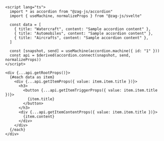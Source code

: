```svelte
<script lang="ts">
  import * as accordion from "@zag-js/accordion"
  import { useMachine, normalizeProps } from "@zag-js/svelte"

  const data = [
    { title: "Watercraft", content: "Sample accordion content" },
    { title: "Automobiles", content: "Sample accordion content" },
    { title: "Aircrafts", content: "Sample accordion content" },
  ]

  const [snapshot, send] = useMachine(accordion.machine({ id: "1" }))
  const api = $derived(accordion.connect(snapshot, send, normalizeProps))
</script>

<div {...api.getRootProps()}>
  {#each data as item}
    <div {...api.getItemProps({ value: item.item.title })}>
      <h3>
        <button {...api.getItemTriggerProps({ value: item.item.title })}>
          {item.title}
        </button>
      </h3>
      <div {...api.getItemContentProps({ value: item.item.title })}>
        {item.content}
      </div>
    </div>
  {/each}
</div>
```
